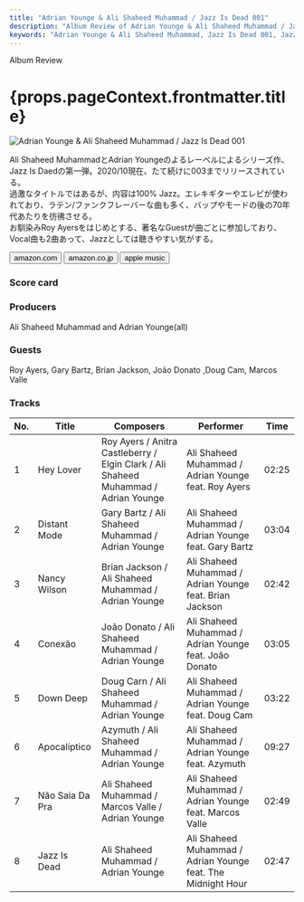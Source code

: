 ```yaml
---
title: "Adrian Younge & Ali Shaheed Muhammad / Jazz Is Dead 001"
description: "Album Review of Adrian Younge & Ali Shaheed Muhammad / Jazz Is Dead 001"
keywords: "Adrian Younge & Ali Shaheed Muhammad, Jazz Is Dead 001, Jazz Is Dead, Adrian Younge, Ali Shaheed Muhammad, エイドリアン・ヤング, アリ・シャヒード・ムハマド, ジャズ・イズ・デッド"
---
```





<p className="largeP">Album Review</p>
<h1 className="h1--no--margin">{props.pageContext.frontmatter.title}</h1>

<Row  className="image-card-group">
	<Column colMd={"3"} colLg={"4"} noGutterMdLeft="">
       <ImageCard>

![Adrian Younge & Ali Shaheed Muhammad / Jazz Is Dead 001](../../images/cd/jazzisdead1L.jpg)

</ImageCard>
	</Column>
	<Column colMd={"4"} colLg={"8"} noGutterMdLeft="">
	<p>
	Ali Shaheed MuhammadとAdrian Youngeのよるレーベルによるシリーズ作、Jazz Is Daedの第一弾。2020/10現在、たて続けに003までリリースされている。
  <br/>過激なタイトルではあるが、内容は100% Jazz。エレキギターやエレピが使われており、ラテン/ファンクフレーバーな曲も多く、バップやモードの後の70年代あたりを彷彿させる。
  <br/>お馴染みRoy Ayersをはじめとする、著名なGuestが曲ごとに参加しており、Vocal曲も2曲あって、Jazzとしては聴きやすい気がする。
  </p>
  <div>
	  <Button className="button-right-mergin"  href="https://amzn.to/31gxl0e" kind="primary" size="small" renderIcon={ArrowUpRight24}>
      amazon.com
    </Button>
    <Button className="button-right-mergin"  href="https://amzn.to/3o044QS" kind="secondary" size="small" renderIcon={ArrowUpRight24}>
      amazon.co.jp
    </Button>
    <Button className="button-right-mergin"  href="https://apple.co/3jZXg3s" kind="tertiary" size="small" renderIcon={ArrowUpRight24}>
      apple music
    </Button>
	</div>
  </Column>
</Row>
<Row >
  <Column colMd={"4"} colLg={"4"} noGutterMdLeft="">
    <div>
      <h3>Score card</h3>
	    <SliderJS1 value="5" />
      <SliderJS2 value="2" />
	    <SliderJS3 value="2" />
      <SliderJS4 value="8" />
    </div>
  </Column>
  <Column colMd={"4"} colLg={"8"} noGutterMdLeft="">
    <div>
      <h3>Producers</h3>
      <p>
      Ali Shaheed Muhammad and Adrian Younge(all)
      </p>
      <h3>Guests</h3>
      <p>
        Roy Ayers, Gary Bartz, Brian Jackson, João Donato ,Doug Cam, Marcos Valle
      </p>
    </div>
  </Column>
</Row>

<h3>Tracks</h3>

| No. | Title           | Composers                                                                           | Performer                                                    | Time  |
| --- | --------------- | ----------------------------------------------------------------------------------- | ------------------------------------------------------------ | ----- |
| 1   | Hey Lover       | Roy Ayers / Anitra Castleberry / Elgin Clark / Ali Shaheed Muhammad / Adrian Younge | Ali Shaheed Muhammad / Adrian Younge feat. Roy Ayers         | 02:25 |
| 2   | Distant Mode    | Gary Bartz / Ali Shaheed Muhammad / Adrian Younge                                   | Ali Shaheed Muhammad / Adrian Younge feat. Gary Bartz        | 03:04 |
| 3   | Nancy Wilson    | Brian Jackson / Ali Shaheed Muhammad / Adrian Younge                                | Ali Shaheed Muhammad / Adrian Younge feat. Brian Jackson     | 02:42 |
| 4   | Conexão         | João Donato / Ali Shaheed Muhammad / Adrian Younge                                  | Ali Shaheed Muhammad / Adrian Younge feat. João Donato       | 03:05 |
| 5   | Down Deep       | Doug Carn / Ali Shaheed Muhammad / Adrian Younge                                    | Ali Shaheed Muhammad / Adrian Younge feat. Doug Cam          | 03:22 |
| 6   | Apocalíptico    | Azymuth / Ali Shaheed Muhammad / Adrian Younge                                      | Ali Shaheed Muhammad / Adrian Younge feat. Azymuth           | 09:27 |
| 7   | Não Saia Da Pra | Ali Shaheed Muhammad / Marcos Valle / Adrian Younge                                 | Ali Shaheed Muhammad / Adrian Younge feat. Marcos Valle      | 02:49 |
| 8   | Jazz Is Dead    | Ali Shaheed Muhammad / Adrian Younge                                                | Ali Shaheed Muhammad / Adrian Younge feat. The Midnight Hour | 02:47 |
